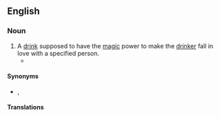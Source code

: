 ==English==

===Noun===
{{en-noun}}

# A [[drink]] supposed to have the [[magic]] power to make the [[drinker]] fall in love with a specified person.
#* {{quote-book|1=en|year=1936|author=Rollo Ahmed|title=The Black Art|publisher=Long|location=London|page=82|passage=One '''love potion''' was composed of the powdered navel string of a new-born baby boy.}}

====Synonyms====
* {{l|en|philtre}}, {{l|en|philter}}

====Translations====
{{trans-see|philter}}